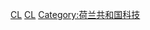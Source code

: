 [[Category:以科学家命名的分类|CL]]
[[Category:以瑞典人命名的分类|CL]]
[[Category:荷兰共和国科技|Category:荷兰共和国科技]]
{{Cat main|卡爾·林奈}}